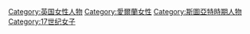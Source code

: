 [[Category:英国女性人物|Category:英国女性人物]]
[[Category:愛爾蘭女性|Category:愛爾蘭女性]]
[[Category:斯圖亞特時期人物|Category:斯圖亞特時期人物]]
[[Category:17世纪女子|Category:17世纪女子]]